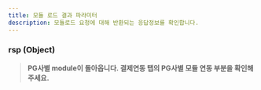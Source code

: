 ```yaml
---
title: 모듈 로드 결과 파라미터
description: 모듈로드 요청에 대해 반환되는 응답정보를 확인합니다.
---
```



### rsp (Object) <a href="#load-module-rsp" id="load-module-rsp"></a>

> **PG사별 module이 돌아옵니다. 결제연동 탭의 PG사별 모듈 연동 부분을 확인해주세요.**
